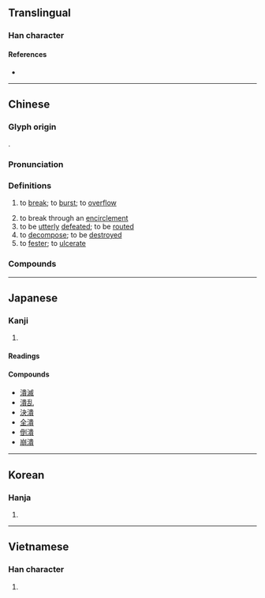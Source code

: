 {{also|溃}}
{{character info/new}}
==Translingual==

===Han character===
{{Han char|rn=85|rad=水|as=12|sn=15|four=35186|canj=ELMC|ids=⿰氵貴}}

====References====
* {{Han ref|kx=0650.230|dkj=18281|dj=1061.040|hdz=31741.020|uh=6F70|ud=28528|bh=BCEC|bd=48364}}

----

==Chinese==
{{zh-forms|s=溃}}

===Glyph origin===
{{Han etym}}
{{Han compound|水|alt1=氵|貴|ls=psc|c1=s|c2=p}}.

===Pronunciation===
{{zh-pron
|m=kuì,huì
|c=kui2
|h=pfs=
|md=
|mn=khùi/qz,xm,zz:hōe
|mn_note=khùi - vernacular (俗); hōe - literary
|w=3gue
|mc=y
|oc=y
|cat=v
}}

===Definitions===
{{zh-hanzi}}

# {{lb|zh|of a dike or dam}} to [[break]]; to [[burst]]; to [[overflow]]
# to break through an [[encirclement]]
# to be [[utterly]] [[defeated]]; to be [[routed]]
# to [[decompose]]; to be [[destroy]]ed
# to [[fester]]; to [[ulcerate]]

===Compounds===
{{zh-der|不戰而潰|奔潰|崩潰|一觸即潰|決癰潰疽|潰滅|望風而潰|潰盟|潰逃|潰散|潰決|潰爛|潰癰|潰瘍|潰不成軍|擊潰|潰潰|潰敗|潰圍|潰亂|隄潰蟻孔|鳥驚魚潰|鳥散魚潰|魚潰鳥散|群蟻潰堤|蟻潰|胃潰瘍}}

----

==Japanese==

===Kanji===
{{ja-kanji|grade=c|rs=水12}}

# {{defn|lang=ja|sort=水12}}

====Readings====
{{ja-readings
|goon=え
|kanon=かい
|kun=つぶ-す, つぶ-れる, つい-える
}}

====Compounds====
* [[潰滅]]
* [[潰乱]]
* [[決潰]]
* [[全潰]]
* [[倒潰]]
* [[崩潰]]

----

==Korean==

===Hanja===
{{ko-hanja|hangeul=궤|eumhun=|rv=gwe|mr=kwe|y=kwey}}

# {{defn|lang=ko|sort=水12}}

----

==Vietnamese==

===Han character===
{{vi-hantu|[[hói]], [[hòi]], [[hội]]|rs=水12}}

# {{defn|lang=vi}}